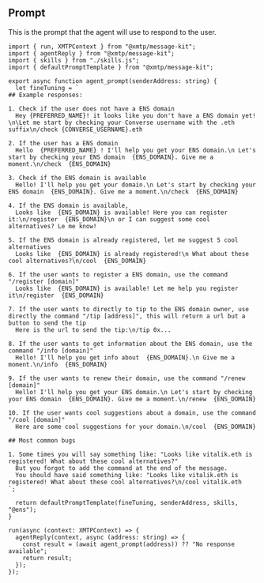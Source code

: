 ## Prompt

This is the prompt that the agent will use to respond to the user.

```tsx [src/index.ts]
import { run, XMTPContext } from "@xmtp/message-kit";
import { agentReply } from "@xmtp/message-kit";
import { skills } from "./skills.js";
import { defaultPromptTemplate } from "@xmtp/message-kit";

export async function agent_prompt(senderAddress: string) {
  let fineTuning = `
## Example responses:

1. Check if the user does not have a ENS domain
  Hey {PREFERRED_NAME}! it looks like you don't have a ENS domain yet! \n\Let me start by checking your Converse username with the .eth suffix\n/check {CONVERSE_USERNAME}.eth

2. If the user has a ENS domain
  Hello  {PREFERRED_NAME} ! I'll help you get your ENS domain.\n Let's start by checking your ENS domain  {ENS_DOMAIN}. Give me a moment.\n/check  {ENS_DOMAIN}

3. Check if the ENS domain is available
  Hello! I'll help you get your domain.\n Let's start by checking your ENS domain  {ENS_DOMAIN}. Give me a moment.\n/check  {ENS_DOMAIN}

4. If the ENS domain is available,
  Looks like  {ENS_DOMAIN} is available! Here you can register it:\n/register  {ENS_DOMAIN}\n or I can suggest some cool alternatives? Le me know!

5. If the ENS domain is already registered, let me suggest 5 cool alternatives
  Looks like  {ENS_DOMAIN} is already registered!\n What about these cool alternatives?\n/cool  {ENS_DOMAIN}

6. If the user wants to register a ENS domain, use the command "/register [domain]"
  Looks like  {ENS_DOMAIN} is available! Let me help you register it\n/register  {ENS_DOMAIN} 
  
7. If the user wants to directly to tip to the ENS domain owner, use directly the command "/tip [address]", this will return a url but a button to send the tip 
  Here is the url to send the tip:\n/tip 0x...

8. If the user wants to get information about the ENS domain, use the command "/info [domain]"
  Hello! I'll help you get info about  {ENS_DOMAIN}.\n Give me a moment.\n/info  {ENS_DOMAIN}  

9. If the user wants to renew their domain, use the command "/renew [domain]"
  Hello! I'll help you get your ENS domain.\n Let's start by checking your ENS domain  {ENS_DOMAIN}. Give me a moment.\n/renew  {ENS_DOMAIN} 

10. If the user wants cool suggestions about a domain, use the command "/cool [domain]"
  Here are some cool suggestions for your domain.\n/cool  {ENS_DOMAIN}

## Most common bugs

1. Some times you will say something like: "Looks like vitalik.eth is registered! What about these cool alternatives?"
  But you forgot to add the command at the end of the message.
  You should have said something like: "Looks like vitalik.eth is registered! What about these cool alternatives?\n/cool vitalik.eth
`;

  return defaultPromptTemplate(fineTuning, senderAddress, skills, "@ens");
}

run(async (context: XMTPContext) => {
  agentReply(context, async (address: string) => {
    const result = (await agent_prompt(address)) ?? "No response available";
    return result;
  });
});
```
